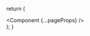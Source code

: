 

  return (
    <Main>
      <Component {...pageProps} />
      <script 
          defer src='https://static.cloudflareinsights.com/beacon.min.js' 
          data-cf-beacon='{"token": "218573f1543148e7afcef47d3dac7f1f"}'
        >
      </script>
    </Main>
  );
}